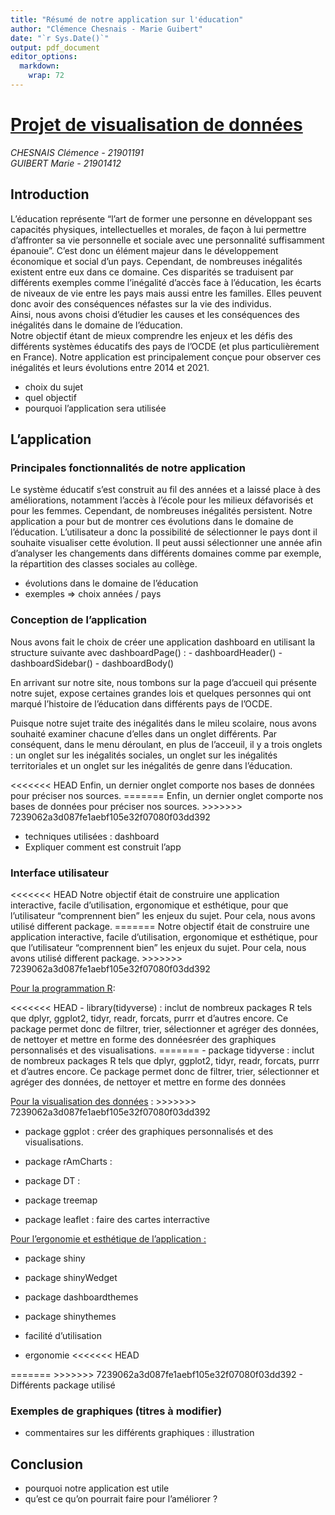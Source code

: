 ```yaml
---
title: "Résumé de notre application sur l'éducation"
author: "Clémence Chesnais - Marie Guibert"
date: "`r Sys.Date()`"
output: pdf_document
editor_options: 
  markdown: 
    wrap: 72
---
```


# [Projet de visualisation de données]{.underline}

*CHESNAIS Clémence - 21901191\
GUIBERT Marie - 21901412*

## Introduction

L'éducation représente "l'art de former une personne en développant ses
capacités physiques, intellectuelles et morales, de façon à lui
permettre d'affronter sa vie personnelle et sociale avec une
personnalité suffisamment épanouie". C'est donc un élément majeur dans
le développement économique et social d'un pays. Cependant, de
nombreuses inégalités existent entre eux dans ce domaine. Ces disparités
se traduisent par différents exemples comme l'inégalité d'accès face à
l'éducation, les écarts de niveaux de vie entre les pays mais aussi
entre les familles. Elles peuvent donc avoir des conséquences néfastes
sur la vie des individus.\
Ainsi, nous avons choisi d'étudier les causes et les conséquences des
inégalités dans le domaine de l'éducation.\
Notre objectif étant de mieux comprendre les enjeux et les défis des
différents systèmes éducatifs des pays de l'OCDE (et plus
particulièrement en France). Notre application est principalement conçue
pour observer ces inégalités et leurs évolutions entre 2014 et 2021.

-   choix du sujet
-   quel objectif
-   pourquoi l'application sera utilisée

## L'application

### Principales fonctionnalités de notre application

Le système éducatif s'est construit au fil des années et a laissé place à des améliorations, notamment l'accès à l'école pour les milieux défavorisés et pour les femmes. Cependant, de nombreuses inégalités persistent. Notre application a pour but de montrer ces évolutions dans le domaine de l'éducation. L'utilisateur a donc la possibilité de sélectionner le pays dont il souhaite visualiser cette évolution. Il peut aussi sélectionner une année afin d'analyser les changements dans différents domaines comme par exemple, la répartition des classes sociales au collège.


-   évolutions dans le domaine de l'éducation
-   exemples =\> choix années / pays

### Conception de l'application

Nous avons fait le choix de créer une application dashboard en utilisant la structure suivante avec dashboardPage() : - dashboardHeader() - dashboardSidebar() - dashboardBody()

En arrivant sur notre site, nous tombons sur la page d'accueil qui
présente notre sujet, expose certaines grandes lois et quelques
personnes qui ont marqué l'histoire de l'éducation dans différents pays
de l'OCDE.

Puisque notre sujet traite des inégalités dans le mileu scolaire, nous
avons souhaité examiner chacune d'elles dans un onglet différents. Par
conséquent, dans le menu déroulant, en plus de l'acceuil, il y a trois
onglets : un onglet sur les inégalités sociales, un onglet sur les
inégalités territoriales et un onglet sur les inégalités de genre dans
l'éducation.

<<<<<<< HEAD
Enfin, un dernier onglet comporte nos bases de données pour préciser nos sources.
=======
Enfin, un dernier onglet comporte nos bases de données pour préciser nos
sources.
>>>>>>> 7239062a3d087fe1aebf105e32f07080f03dd392

-   techniques utilisées : dashboard
-   Expliquer comment est construit l'app

### Interface utilisateur

<<<<<<< HEAD
Notre objectif était de construire une application interactive, facile d'utilisation, ergonomique et esthétique, pour que l'utilisateur "comprennent bien" les enjeux du sujet. Pour cela, nous avons utilisé different package.
=======
Notre objectif était de construire une application interactive, facile
d'utilisation, ergonomique et esthétique, pour que l'utilisateur
"comprennent bien" les enjeux du sujet. Pour cela, nous avons utilisé
different package.
>>>>>>> 7239062a3d087fe1aebf105e32f07080f03dd392

[Pour la programmation R]{.underline}:

<<<<<<< HEAD
-   library(tidyverse) : inclut de nombreux packages R tels que dplyr, ggplot2, tidyr, readr, forcats, purrr et d'autres encore. Ce package permet donc de filtrer, trier, sélectionner et agréger des données, de nettoyer et mettre en forme des donnéesréer des graphiques personnalisés et des visualisations.
=======
-   package tidyverse : inclut de nombreux packages R tels que dplyr,
    ggplot2, tidyr, readr, forcats, purrr et d'autres encore. Ce package
    permet donc de filtrer, trier, sélectionner et agréger des données,
    de nettoyer et mettre en forme des données

[Pour la visualisation des données]{.underline} :
>>>>>>> 7239062a3d087fe1aebf105e32f07080f03dd392

-   package ggplot : créer des graphiques personnalisés et des
    visualisations.

-   package rAmCharts :

-   package DT :

-   package treemap

-   package leaflet : faire des cartes interractive

[Pour l'ergonomie et esthétique de l'application :]{.underline}

-   package shiny

-   package shinyWedget

-   package dashboardthemes

-   package shinythemes

```{=html}
<!-- -->
```
-   facilité d'utilisation

-   ergonomie
<<<<<<< HEAD

=======
>>>>>>> 7239062a3d087fe1aebf105e32f07080f03dd392
-   Différents package utilisé

### Exemples de graphiques (titres à modifier)

-   commentaires sur les différents graphiques : illustration

## Conclusion

-   pourquoi notre application est utile
-   qu'est ce qu'on pourrait faire pour l'améliorer ?
